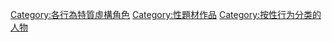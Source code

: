 [[Category:各行為特質虛構角色|Category:各行為特質虛構角色]]
[[Category:性題材作品|Category:性題材作品]]
[[Category:按性行为分类的人物|Category:按性行为分类的人物]]